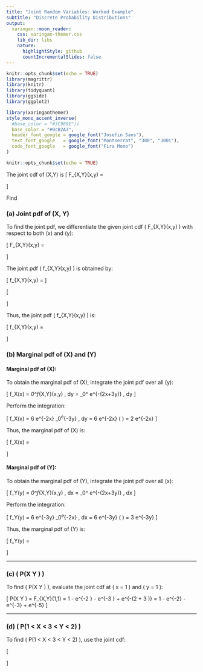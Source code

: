 ```yaml
---
title: "Joint Random Variables: Worked Example"
subtitle: "Discrete Probability Distributions"
output:
  xaringan::moon_reader:
    css: xaringan-themer.css
    lib_dir: libs
    nature:
      highlightStyle: github
      countIncrementalSlides: false
---
```



```r
knitr::opts_chunk$set(echo = TRUE)
library(magrittr)
library(knitr)
library(tidyquant)
library(ggside)
library(ggplot2)


```

```r
library(xaringanthemer)
style_mono_accent_inverse(
  #base_color = "#3C989E")(
  base_color = "#0cB2A3",
  header_font_google = google_font("Josefin Sans"),
  text_font_google   = google_font("Montserrat", "300", "300i"),
  code_font_google   = google_font("Fira Mono")
)
```

```r
knitr::opts_chunk$set(echo = TRUE)
```



\noindent The joint cdf of (X,Y) is
\[
F_{X,Y}(x,y) = 
\begin{cases}
1 – e^{-2x} –e^{-3y} + e^{-(2x+3y)}  &  x,y >0  \\
  0 & \mbox{elsewhere} \\
\end{cases}
\]

\noindent Find
\begin{enumerate}[(a)]
\item  Joint pdf of (X,Y) 
\item Marginal pdf of $X$ and $Y$ 
\item  $P[(X \leq  1) \cap  (Y \leq 1) ] $
\item  $P[(1 < X < 3) \cap  ( 1 < Y < 2)]$
\end{enumerate}


### (a) Joint pdf of (X, Y)

To find the joint pdf, we differentiate the given joint cdf \( F_{X,Y}(x,y) \) with respect to both \(x\) and \(y\):

\[ F_{X,Y}(x,y) = 
\begin{cases}
1 - e^{-2x} - e^{-3y} + e^{-(2x+3y)}, &  x,y > 0 \\
0, & \text{elsewhere}
\end{cases}
\]

The joint pdf \( f_{X,Y}(x,y) \) is obtained by:

\[ f_{X,Y}(x,y) = \frac{\partial^2 F_{X,Y}(x,y)}{\partial x \partial y} \]

\[
\begin{aligned}
f_{X,Y}(x,y) &= \frac{\partial}{\partial y} \left( \frac{\partial F_{X,Y}(x,y)}{\partial x} \right) \\
&= \frac{\partial}{\partial y} \left( 2e^{-2x} - e^{-(2x+3y)} \cdot 3 \right) \\
&= 6 e^{-(2x+3y)}
\end{aligned}
\]

Thus, the joint pdf \( f_{X,Y}(x,y) \) is:

\[
f_{X,Y}(x,y) = 
\begin{cases}
6 e^{-(2x+3y)}, &  x,y > 0 \\
0, & \text{elsewhere}
\end{cases}
\]

### (b) Marginal pdf of \(X\) and \(Y\)

#### Marginal pdf of \(X\):

To obtain the marginal pdf of \(X\), integrate the joint pdf over all \(y\):

\[
f_X(x) = \int_0^\infty f_{X,Y}(x,y) \, dy 
= \int_0^\infty 6 e^{-(2x+3y)} \, dy
\]

Perform the integration:

\[
f_X(x) = 6 e^{-2x} \int_0^\infty e^{-3y} \, dy 
= 6 e^{-2x} \left( \frac{1}{3} \right)
= 2 e^{-2x}
\]

Thus, the marginal pdf of \(X\) is:

\[
f_X(x) = 
\begin{cases}
2 e^{-2x}, &  x > 0 \\
0, & \text{elsewhere}
\end{cases}
\]

#### Marginal pdf of \(Y\):

To obtain the marginal pdf of \(Y\), integrate the joint pdf over all \(x\):

\[
f_Y(y) = \int_0^\infty f_{X,Y}(x,y) \, dx 
= \int_0^\infty 6 e^{-(2x+3y)} \, dx
\]

Perform the integration:

\[
f_Y(y) = 6 e^{-3y} \int_0^\infty e^{-2x} \, dx 
= 6 e^{-3y} \left( \frac{1}{2} \right)
= 3 e^{-3y}
\]

Thus, the marginal pdf of \(Y\) is:

\[
f_Y(y) = 
\begin{cases}
3 e^{-3y}, &  y > 0 \\
0, & \text{elsewhere}
\end{cases}
\]

---

### (c) \( P(X \leq 1 \cap Y \leq 1) \)

To find \( P(X \leq 1 \cap Y \leq 1) \), evaluate the joint cdf at \( x = 1 \) and \( y = 1 \):

\[
P(X \leq 1 \cap Y \leq 1) = F_{X,Y}(1,1) 
= 1 - e^{-2 \cdot 1} - e^{-3 \cdot 1} + e^{-(2 \cdot 1 + 3 \cdot 1)}
= 1 - e^{-2} - e^{-3} + e^{-5}
\]


---

### (d) \( P(1 < X < 3 \cap 1 < Y < 2) \)

To find \( P(1 < X < 3 \cap 1 < Y < 2) \), use the joint cdf:

\[
\begin{aligned}
P(1 < X < 3 \cap 1 < Y < 2) &= F_{X,Y}(3,2) - F_{X,Y}(3,1) - F_{X,Y}(1,2) + F_{X,Y}(1,1) \\
&= \left( 1 - e^{-6} - e^{-6} + e^{-12} \right) - \left( 1 - e^{-6} - e^{-3} + e^{-9} \right) \\
&\quad - \left( 1 - e^{-2} - e^{-6} + e^{-8} \right) + \left( 1 - e^{-2} - e^{-3} + e^{-5} \right) \\
&= e^{-5} - e^{-8} - e^{-9} + e^{-12}
\end{aligned}
\]